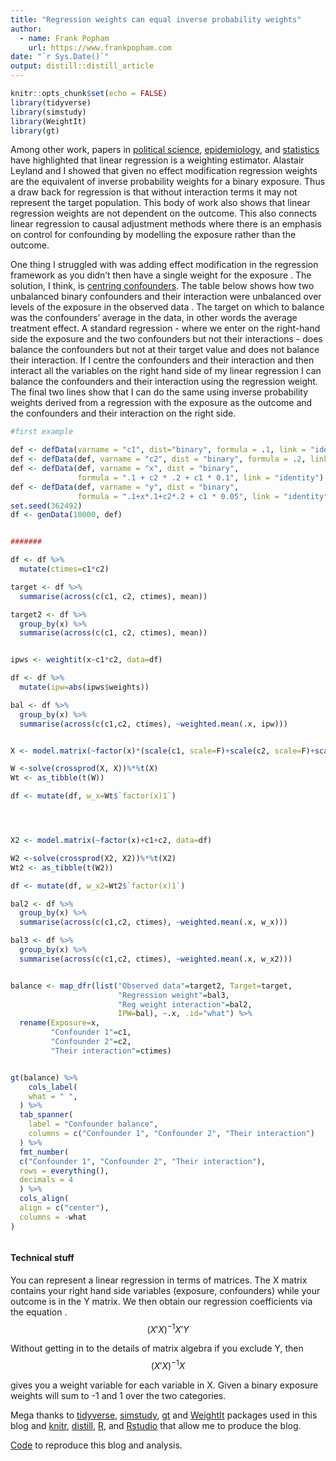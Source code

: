 ---
title: "Regression weights can equal inverse probability weights"
author:
  - name: Frank Popham 
    url: https://www.frankpopham.com
date: "`r Sys.Date()`"
output: distill::distill_article
---

```{r setup, include=FALSE}
knitr::opts_chunk$set(echo = FALSE)
library(tidyverse)
library(simstudy)
library(WeightIt)
library(gt)
```

Among other work, papers in [political science](https://onlinelibrary.wiley.com/doi/abs/10.1111/ajps.12185), [epidemiology](https://journals.lww.com/epidem/Fulltext/2018/09000/Assessing_Confounder_Balance_in_Outcome.27.aspx), and [statistics](https://arxiv.org/abs/2104.06581) have highlighted that linear regression is a weighting estimator. Alastair Leyland and I showed that given no effect modification regression weights are the equivalent of inverse probability weights for a binary exposure. Thus a draw back for regression is that without interaction terms it may not represent the target population. This body of work also shows that linear regression weights are not dependent on the outcome. This also connects linear regression to causal adjustment methods where there is an emphasis on control for confounding by modelling the exposure rather than the outcome.

One thing I struggled with was adding effect modification in the regression framework as you didn't then have a single weight for the exposure . The solution, I think, is [centring confounders](https://twitter.com/noah_greifer/status/1451578667457413124). The table below shows how two unbalanced binary confounders and their interaction were unbalanced over levels of the exposure in the observed data . The target on which to balance was the confounders' average in the data, in other words the average treatment effect. A standard regression - where we enter on the right-hand side the exposure and the two confounders but not their interactions - does balance the confounders but not at their target value and does not balance their interaction. If I centre the confounders and their interaction and then interact all the variables on the right hand side of my linear regression I can balance the confounders and their interaction using the regression weight. The final two lines show that I can do the same using inverse probability weights derived from a regression with the exposure as the outcome and the confounders and their interaction on the right side.

```{r example, include}

#first example

def <- defData(varname = "c1", dist="binary", formula = .1, link = "identity")
def <- defData(def, varname = "c2", dist = "binary", formula = .2, link = "identity")
def <- defData(def, varname = "x", dist = "binary",
               formula = ".1 + c2 * .2 + c1 * 0.1", link = "identity")
def <- defData(def, varname = "y", dist = "binary",
               formula = ".1+x*.1+c2*.2 + c1 * 0.05", link = "identity")
set.seed(362492)
df <- genData(10000, def)


#######

df <- df %>%
  mutate(ctimes=c1*c2)

target <- df %>%
  summarise(across(c(c1, c2, ctimes), mean))

target2 <- df %>%
  group_by(x) %>%
  summarise(across(c(c1, c2, ctimes), mean))


ipws <- weightit(x~c1*c2, data=df)

df <- df %>%
  mutate(ipw=abs(ipws$weights))

bal <- df %>%
  group_by(x) %>%
  summarise(across(c(c1,c2, ctimes), ~weighted.mean(.x, ipw)))


X <- model.matrix(~factor(x)*(scale(c1, scale=F)+scale(c2, scale=F)+scale(ctimes, scale=F)), data=df)

W <-solve(crossprod(X, X))%*%t(X)
Wt <- as_tibble(t(W))

df <- mutate(df, w_x=Wt$`factor(x)1`)




X2 <- model.matrix(~factor(x)+c1+c2, data=df)

W2 <-solve(crossprod(X2, X2))%*%t(X2)
Wt2 <- as_tibble(t(W2))

df <- mutate(df, w_x2=Wt2$`factor(x)1`)

bal2 <- df %>%
  group_by(x) %>%
  summarise(across(c(c1,c2, ctimes), ~weighted.mean(.x, w_x)))

bal3 <- df %>%
  group_by(x) %>%
  summarise(across(c(c1,c2, ctimes), ~weighted.mean(.x, w_x2)))


balance <- map_dfr(list("Observed data"=target2, Target=target, 
                        "Regression weight"=bal3, 
                        "Reg weight interaction"=bal2, 
                        IPW=bal), ~.x, .id="what") %>%
  rename(Exposure=x,
         "Confounder 1"=c1,
         "Confounder 2"=c2,
         "Their interaction"=ctimes)


gt(balance) %>%
    cols_label(
    what = " ",
  ) %>%
  tab_spanner(
    label = "Confounder balance",
    columns = c("Confounder 1",	"Confounder 2",	"Their interaction")
  ) %>%
  fmt_number(
  c("Confounder 1",	"Confounder 2",	"Their interaction"),
  rows = everything(),
  decimals = 4 
  ) %>%
  cols_align(
  align = c("center"),
  columns = -what
)



```

#### Technical stuff

You can represent a linear regression in terms of matrices. The X matrix contains your right hand side variables (exposure, confounders) while your outcome is in the Y matrix. We then obtain our regression coefficients via the equation .$$(X'X)^{-1}X'Y$$

Without getting in to the details of matrix algebra if you exclude Y, then $$(X'X)^{-1}X$$

gives you a weight variable for each variable in X. Given a binary exposure weights will sum to -1 and 1 over the two categories.

Mega thanks to [tidyverse](https://www.tidyverse.org), [simstudy](https://kgoldfeld.github.io/simstudy/index.html), [gt](https://gt.rstudio.com/) and [WeightIt](https://github.com/ngreifer/WeightIt) packages used in this blog and [knitr](https://cran.r-project.org/web/packages/knitr/index.html), [distill](https://rstudio.github.io/distill/), [R](https://www.r-project.org/), and [Rstudio](https://www.rstudio.com/) that allow me to produce the blog.

[Code](https://github.com/frankpopham/regeqipw) to reproduce this blog and analysis.
